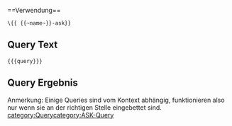 <noinclude>==Verwendung==
<pre>\{{ {{~name~}}-ask}}</pre>
==Query Text==
<pre>{{{query}}}</pre>
==Query Ergebnis==
Anmerkung: Einige Queries sind vom Kontext abhängig, funktionieren also nur wenn sie an der richtigen Stelle eingebettet sind.
{{{query}}}
[[category:Query]][[category:ASK-Query]]
</noinclude>
<includeonly>{{{query}}}</includeonly>
